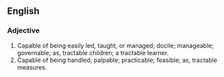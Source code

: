 ==English==

===Adjective===


#Capable of being easily led, taught, or managed; docile; manageable; governable; as, tractable children; a tractable learner.
#Capable of being handled; palpable; practicable; feasible; as, tractable measures.